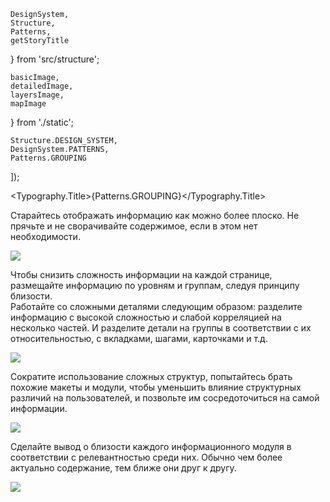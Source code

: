 
    DesignSystem,
    Structure,
    Patterns,
    getStoryTitle
} from 'src/structure';

    basicImage,
    detailedImage,
    layersImage,
    mapImage
} from './static';

    Structure.DESIGN_SYSTEM,
    DesignSystem.PATTERNS,
    Patterns.GROUPING
]);

<Meta title={title} />

<Typography.Title>{Patterns.GROUPING}</Typography.Title>

Старайтесь отображать информацию как можно более плоско. Не прячьте и не сворачивайте содержимое, если в этом нет необходимости.

<img src={basicImage} width={600} />

Чтобы снизить сложность информации на каждой странице, размещайте информацию по уровням и группам, следуя принципу близости.<br />
Работайте со сложными деталями следующим образом: разделите информацию с высокой сложностью и слабой корреляцией на несколько частей. И разделите детали на группы в соответствии с их относительностью, с вкладками, шагами, карточками и т.д.

<img src={detailedImage} width={600} />

Сократите использование сложных структур, попытайтесь брать похожие макеты и модули, чтобы уменьшить влияние структурных различий на пользователей, и позвольте им сосредоточиться на самой информации.

<img src={mapImage} width={600} />

Сделайте вывод о близости каждого информационного модуля в соответствии с релевантностью среди них. Обычно чем более актуально содержание, тем ближе они друг к другу.

<img src={layersImage} width={600} />
